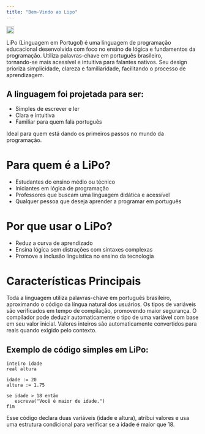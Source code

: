 ```yaml
---
title: "Bem-Vindo ao Lipo"
---
```


<img 
  src="/logo/dark.svg" 
  alt="Main LOGO interface"
  height="20"
  className="rounded-lg"
/>

<a> LiPo (Linguagem em Portugol) </a>  é uma linguagem de programação educacional desenvolvida com foco no 
ensino de lógica e fundamentos da programação. <a> Utiliza palavras-chave em português brasileiro,  </a>  
tornando-se mais acessível e intuitiva para falantes nativos. Seu design prioriza simplicidade, 
clareza e familiaridade, facilitando o processo de aprendizagem.

## A linguagem foi projetada para ser:

- Simples de escrever e ler  
- Clara e intuitiva  
- Familiar para quem fala português  

Ideal para quem está dando os  <a>  primeiros passos no mundo da programação. </a>  

# Para quem é a LiPo?

* Estudantes do ensino médio ou técnico  
* Iniciantes em lógica de programação  
* Professores que buscam uma linguagem didática e acessível  
* Qualquer pessoa que deseja aprender a programar em português  

# Por que usar o LiPo?

* Reduz a curva de aprendizado  
* Ensina lógica sem distrações com sintaxes complexas  
* Promove a inclusão linguística no ensino da tecnologia  

# Características Principais 

<AccordionGroup>
  <Accordion icon="language" title="Sintaxe em Português">
    Toda a linguagem utiliza palavras-chave em português brasileiro, aproximando o código da língua natural dos usuários.
  </Accordion>

  <Accordion icon="shield" title="Tipagem Estática">
    Os tipos de variáveis são verificados em tempo de compilação, promovendo maior segurança.
  </Accordion>

 <Accordion icon="brain" title="Inferência de Tipos">
    O compilador pode deduzir automaticamente o tipo de uma variável com base em seu valor inicial.
  </Accordion>

  <Accordion icon="binary" title="Conversão Automática">
    Valores inteiros são automaticamente convertidos para reais quando exigido pelo contexto.
  </Accordion>
</AccordionGroup>



## Exemplo de código simples em LiPo:

```lipo
inteiro idade
real altura

idade := 20
altura := 1.75

se idade > 18 então
   escreva("Você é maior de idade.")
fim
```

<Tip>Esse código declara duas variáveis (idade e altura), atribui valores e usa uma estrutura condicional para verificar se a idade é maior que 18.</Tip>